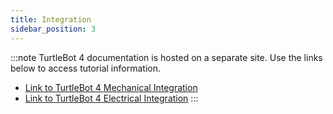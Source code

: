 ```yaml
---
title: Integration
sidebar_position: 3
---
```


:::note
TurtleBot 4 documentation is hosted on a separate site. Use the links below
to access tutorial information.

- [Link to TurtleBot 4 Mechanical Integration](https://turtlebot.github.io/turtlebot4-user-manual/mechanical/)
- [Link to TurtleBot 4 Electrical Integration](https://turtlebot.github.io/turtlebot4-user-manual/electrical/)
:::

